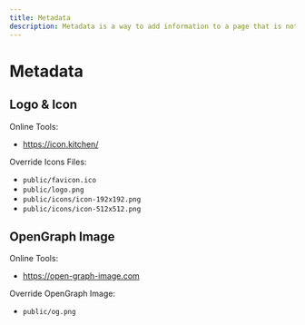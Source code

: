 ```yaml
---
title: Metadata
description: Metadata is a way to add information to a page that is not visible to the user.
---
```


# Metadata

## Logo & Icon

Online Tools: 

- https://icon.kitchen/

Override Icons Files: 

- `public/favicon.ico`
- `public/logo.png`
- `public/icons/icon-192x192.png`
- `public/icons/icon-512x512.png`

## OpenGraph Image

Online Tools: 

- https://open-graph-image.com

Override OpenGraph Image: 

- `public/og.png`
